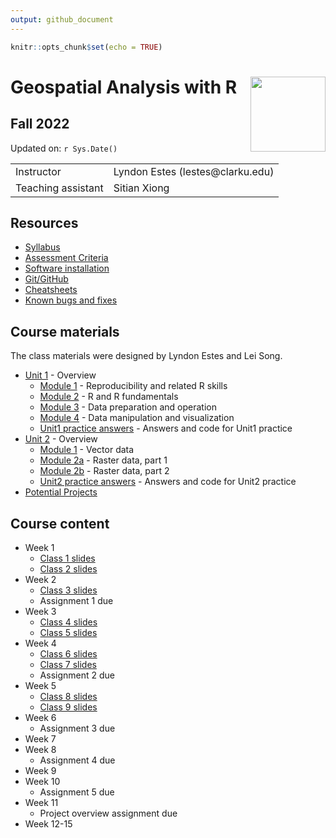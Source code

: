 ```yaml
---
output: github_document
---
```


```r
knitr::opts_chunk$set(echo = TRUE)
```

# Geospatial Analysis with R <img src="https://s28151.pcdn.co/offices/marketing-and-communications/wp-content/blogs.dir/3/files/sites/106/2019/08/CU_Seal_Red_SM_60_75_v4-768x768.png" align="right" width="120" />


## Fall 2022


Updated on: `r Sys.Date()`

<center>
------------------ ------------------------------------------------------
Instructor         Lyndon Estes (lestes@clarku.edu)                  
Teaching assistant Sitian Xiong
------------------ ------------------------------------------------------

</center>


## Resources
- [Syllabus](syllabus.html)
- [Assessment Criteria](assessment.html)
- [Software installation](software-installation.html)
- [Git/GitHub](git-github.html)
- [Cheatsheets](cheatsheets.html)
- [Known bugs and fixes](bugs-fixes.html)

## Course materials

The class materials were designed by Lyndon Estes and Lei Song. 

- [Unit 1](unit1.html) - Overview
  - [Module 1](unit1-module1.html) - Reproducibility and related R skills
  - [Module 2](unit1-module2.html) - R and R fundamentals
  - [Module 3](unit1-module3.html) - Data preparation and operation
  - [Module 4](unit1-module4.html) - Data manipulation and visualization
  - [Unit1 practice answers](unit1-practice-answers.html) - Answers and code for Unit1 practice

- [Unit 2](unit2.html) - Overview
  - [Module 1](unit2-module1.html) - Vector data
  - [Module 2a](unit2-module2a.html) - Raster data, part 1
  - [Module 2b](unit2-module2b.html) - Raster data, part 2
  - [Unit2 practice answers](unit2-practice-answers.html) - Answers and code for Unit2 practice
  
- [Potential Projects](projects.html)

## Course content

- Week 1
  - [Class 1 slides](class1.html)
  - [Class 2 slides](class2.html)
- Week 2
  - [Class 3 slides](class3.html)
  - Assignment 1 due
- Week 3
  - [Class 4 slides](class4.html)
  - [Class 5 slides](class5.html)  
- Week 4
  - [Class 6 slides](class6.html)  
  - [Class 7 slides](class7.html)    
  - Assignment 2 due
- Week 5
  - [Class 8 slides](class8.html)       
  - [Class 9 slides](class9.html)     
- Week 6
  - Assignment 3 due
- Week 7
- Week 8
  - Assignment 4 due
- Week 9
- Week 10
  - Assignment 5 due
- Week 11
  - Project overview assignment due
- Week 12-15

